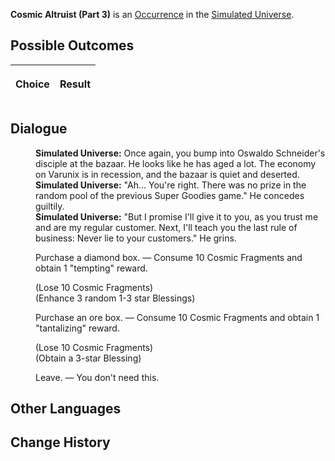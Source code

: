 {{Simulated Universe Event Infobox
|title         = Cosmic Altruist (Part 3)
|image         = Random Event Profiteer.png
|type          =
|domains_su    = Occurrence
|domains_ext   = Occurrence
|domains_swarm = 
|domains_gng   = 
|requirements  =
|prev          = {{tx}}
|next          = {{tx}}
|indexRewards  =
|characters    = 
}}
'''Cosmic Altruist (Part 3)''' is an [[Simulated Universe/Occurrence|Occurrence]] in the [[Simulated Universe]].

==Possible Outcomes==
{| class="article-table"
!Choice
!Result

|}

<!--
==Gameplay Notes==

-->
==Dialogue==
{{Dialogue Start}}
:'''Simulated Universe:''' Once again, you bump into Oswaldo Schneider's disciple at the bazaar. He looks like he has aged a lot. The economy on Varunix is in recession, and the bazaar is quiet and deserted.
:'''Simulated Universe:''' "Ah... You're right. There was no prize in the random pool of the previous Super Goodies game." He concedes guiltily.
:'''Simulated Universe:''' "But I promise I'll give it to you, as you trust me and are my regular customer. Next, I'll teach you the last rule of business: Never lie to your customers." He grins.
:{{DIcon|Star}} Purchase a diamond box. &mdash; Consume 10 Cosmic Fragments and obtain 1 "tempting" reward.
:;(Lose 10 Cosmic Fragments)
:;(Enhance 3 random 1-3 star Blessings)
:{{DIcon|Star}} Purchase an ore box. &mdash; Consume 10 Cosmic Fragments and obtain 1 "tantalizing" reward.
:;(Lose 10 Cosmic Fragments)
:;(Obtain a 3-star Blessing)
:{{DIcon|Star}} Leave. &mdash; You don't need this.
{{Dialogue End}}

==Other Languages==
{{Other Languages
|en   = Cosmic Altruist (Part 3)
|zhs  = 银河好人（其三）
|zht  = 銀河好人（其三）
|ja   = {{Rubi|銀河|ぎんが}}のお{{Rubi|人|ひと}}よし（その3）
|ko   = 은하 호인 (3)
|es   = Altruismo galáctico (III)
|fr   = Altruiste intergalactique (partie&nbsp;3)
|ru   = Галактический торговец III
|th   = คนดีแห่งกาแล็กซี (3)
|vi   = Người Tốt Ngân Hà 3
|de   = Galaktischer Altruist (Teil 3)
|id   = Orang Baik di Galaksi (3)
|pt   = Altruísta Cósmico (Parte 3)
}}

==Change History==
{{Change History|1.3}}
